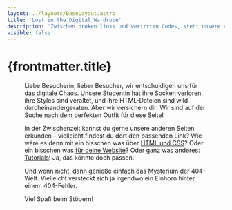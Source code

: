 ```yaml
---
layout: ../layouts/BaseLayout.astro
title: 'Lost in the Digital Wardrobe'
description: 'Zwischen broken links und verirrten Codes, steht unsere verzweifelte Studentin vor ihrem virtuellen Kleiderschrank. Ein tragisches Schicksal! Aber keine Sorge, wir finden den richtigen Pfad!'
visible: false
---
```



# {frontmatter.title}

<Lead text={frontmatter.description} />

<Figure
  imagePath='/src/images/gt1191-404.png'
  caption='Wo sind noch einmal die Socken?'
  alt='Studentin steht vor ihrem Kleiderschrank'
/>

Liebe Besucherin, lieber Besucher, wir entschuldigen uns für das digitale
Chaos. Unsere Studentin hat ihre Socken verloren, ihre Styles sind veraltet,
und ihre HTML-Dateien sind wild durcheinandergeraten. Aber wir versichern dir:
Wir sind auf der Suche nach dem perfekten Outfit für diese Seite!

In der Zwischenzeit kannst du gerne unsere anderen Seiten erkunden – vielleicht
findest du dort den passenden Link? Wie wäre es denn mit ein bisschen was
über [HTML und CSS](/dokumentation/)? Oder ein bisschen was [für deine Website](/assets/)? Oder ganz was anderes: [Tutorials](/tutorials)! Ja, das könnte doch passen.

Und wenn nicht, dann genieße einfach das Mysterium der 404-Welt. Vielleicht versteckt sich ja irgendwo ein Einhorn
hinter einem 404-Fehler.

Viel Spaß beim Stöbern!
